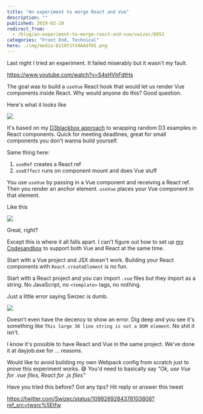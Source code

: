 ```yaml
---
title: "An experiment to merge React and Vue"
description: ""
published: 2019-02-20
redirect_from:
  - /blog/an-experiment-to-merge-react-and-vue/swizec/8952
categories: "Front End, Technical"
hero: ./img/media-Dz1Ot1tV4AAdfHI.png
---
```


Last night I tried an experiment. It failed miserably but it wasn't my fault.

https://www.youtube.com/watch?v=S4sHVhFdtHs

The goal was to build a `useVue` React hook that would let us render Vue components inside React. Why would anyone do this? Good question.

Here's what it looks like

![](./img/media-Dz1Ot1tV4AAdfHI.png)

It's based on my [D3blackbox approach](https://d3blackbox.com/) to wrapping random D3 examples in React components. Quick for meeting deadlines, great for small components you don't wanna build yourself.

Same thing here:

1.  `useRef` creates a React ref
2.  `useEffect` runs on component mount and does Vue stuff

You use `useVue` by passing in a Vue component and receiving a React ref. Then you render an anchor element. `useVue` places your Vue component in that element.

Like this

![](./img/media-Dz3ViSsUwAAgGmQ.jpg)

Great, right?

Except this is where it all falls apart. I can't figure out how to set up [my Codesandbox](https://codesandbox.io/s/l9r49oqo57) to support both Vue and React at the same time.

Start with a Vue project and JSX doesn't work. Building your React components with `React.createElement` is no fun.

Start with a React project and you can import `.vue` files but they import as a string. No JavaScript, no `<template>` tags, no nothing.

Just a little error saying Swizec is dumb.

![](./img/WHwONqY.png)

Doesn't even have the decency to show an error. Dig deep and you see it's something like `This large 30 line string is not a DOM element`. No shit it isn't.

I know it's possible to have React and Vue in the same project. We've done it at dayjob.exe for ... reasons.

Would like to avoid building my own Webpack config from scratch just to prove this experiment works. 😅 You'd need to basically say _"Ok, use Vue for .vue files, React for .js files"_

Have you tried this before? Got any tips? Hit reply or answer this tweet

https://twitter.com/Swizec/status/1098269284378103808?ref_src=twsrc%5Etfw
